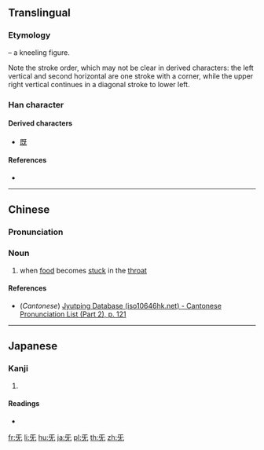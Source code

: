 {{character info/new}}
==Translingual==
{{stroke order|type=animate}}

===Etymology===
{{liushu|p}} – a kneeling figure.

Note the stroke order, which may not be clear in derived characters: the left vertical and second horizontal are one stroke with a corner, while the upper right vertical continues in a diagonal stroke to lower left.

{{Han etyl}}

===Han character===
{{Han char|rn=71|rad=无|as=00|sn=4|four=10410|canj=MVKU}}

====Derived characters====
* [[既]]

====References====
* {{Han ref|kx=0485.250|dkj=13717|dj=0848.010|hdz=21147.130|uh=65E1|ud=26081|bh=C95E|bd=51550}}

----

==Chinese==
{{zh-forms}}

===Pronunciation===
{{zh-pron
|m=jì
|c=gei3
|mn=bû/kì/mô͘
|mc=y
|oc=y
|ma=
|cat=n
}}

===Noun===
{{zh-noun}}

# when [[food]] becomes [[stuck]] in the [[throat]]

====References====
* (''Cantonese'') [http://www.iso10646hk.net/jp/document/download.jsp Jyutping Database (iso10646hk.net) - Cantonese Pronunciation List (Part 2), p. 121]

----

==Japanese==

===Kanji===
{{ja-kanji|grade=|rs=无01}}

# {{defn|lang=ja|sort=无01}}

====Readings====
* {{ja-readings|on=[[き]] (ki), [[け]] (ke)|kun=[[むせぶ]] (musebu)}}

[[fr:旡]]
[[li:旡]]
[[hu:旡]]
[[ja:旡]]
[[pl:旡]]
[[th:旡]]
[[zh:旡]]